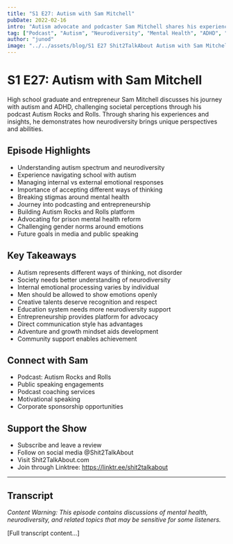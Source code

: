 ```yaml
---
title: "S1 E27: Autism with Sam Mitchell"
pubDate: 2022-02-16
intro: "Autism advocate and podcaster Sam Mitchell shares his experiences living with autism and ADHD, discussing neurodiversity, societal perceptions, and his mission to educate through his podcast Autism Rocks and Rolls."
tag: ["Podcast", "Autism", "Neurodiversity", "Mental Health", "ADHD", "Media", "Advocacy", "Education", "Entrepreneurship", "Public Speaking"]
author: "junod"
image: "../../assets/blog/S1 E27 Shit2TalkAbout Autism with Sam Mitchell.png"
---
```


# S1 E27: Autism with Sam Mitchell

High school graduate and entrepreneur Sam Mitchell discusses his journey with autism and ADHD, challenging societal perceptions through his podcast Autism Rocks and Rolls. Through sharing his experiences and insights, he demonstrates how neurodiversity brings unique perspectives and abilities.

## Episode Highlights

- Understanding autism spectrum and neurodiversity
- Experience navigating school with autism
- Managing internal vs external emotional responses
- Importance of accepting different ways of thinking
- Breaking stigmas around mental health
- Journey into podcasting and entrepreneurship
- Building Autism Rocks and Rolls platform
- Advocating for prison mental health reform
- Challenging gender norms around emotions
- Future goals in media and public speaking

## Key Takeaways

- Autism represents different ways of thinking, not disorder
- Society needs better understanding of neurodiversity
- Internal emotional processing varies by individual
- Men should be allowed to show emotions openly
- Creative talents deserve recognition and respect
- Education system needs more neurodiversity support
- Entrepreneurship provides platform for advocacy
- Direct communication style has advantages
- Adventure and growth mindset aids development
- Community support enables achievement

## Connect with Sam

- Podcast: Autism Rocks and Rolls
- Public speaking engagements
- Podcast coaching services
- Motivational speaking
- Corporate sponsorship opportunities

## Support the Show

- Subscribe and leave a review
- Follow on social media @Shit2TalkAbout
- Visit Shit2TalkAbout.com
- Join through Linktree: https://linktr.ee/shit2talkabout

---

## Transcript

*Content Warning: This episode contains discussions of mental health, neurodiversity, and related topics that may be sensitive for some listeners.*

[Full transcript content...]